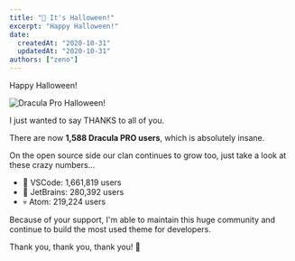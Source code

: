 ```yaml
---
title: "🎃 It's Halloween!"
excerpt: "Happy Halloween!"
date:
  createdAt: "2020-10-31"
  updatedAt: "2020-10-31"
authors: ["zeno"]
---
```


Happy Halloween!

![Dracula Pro Halloween!](/images/logs/its-halloween-a.gif)

I just wanted to say THANKS to all of you.

There are now **1,588 Dracula PRO users**, which is absolutely insane.

On the open source side our clan continues to grow too, just take a look at these crazy numbers...

- 👻 VSCode: 1,661,819 users
- 🧟 JetBrains: 280,392 users
- 💀 Atom: 219,224 users

Because of your support, I'm able to maintain this huge community and continue to build the most used theme for developers.

Thank you, thank you, thank you! 💜
